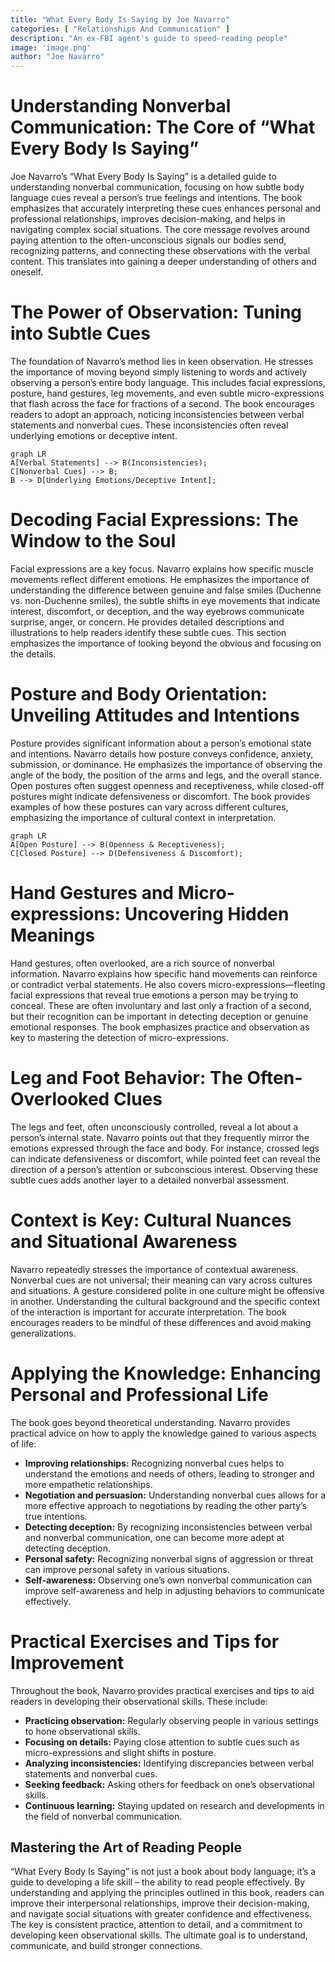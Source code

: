 ```yaml
---
title: "What Every Body Is Saying by Joe Navarro"
categories: [ "Relationships And Communication" ]
description: "An ex-FBI agent's guide to speed-reading people"
image: 'image.png'
author: "Joe Navarro"
---
```

# Understanding Nonverbal Communication: The Core of "What Every Body Is Saying"

Joe Navarro's "What Every Body Is Saying" is a detailed guide to understanding nonverbal communication, focusing on how subtle body language cues reveal a person's true feelings and intentions. The book emphasizes that accurately interpreting these cues enhances personal and professional relationships, improves decision-making, and helps in navigating complex social situations. The core message revolves around paying attention to the often-unconscious signals our bodies send, recognizing patterns, and connecting these observations with the verbal content.  This translates into gaining a deeper understanding of others and oneself.


# The Power of Observation: Tuning into Subtle Cues

The foundation of Navarro's method lies in keen observation.  He stresses the importance of moving beyond simply listening to words and actively observing a person's entire body language. This includes facial expressions, posture, hand gestures, leg movements, and even subtle micro-expressions that flash across the face for fractions of a second.  The book encourages readers to adopt an approach, noticing inconsistencies between verbal statements and nonverbal cues. These inconsistencies often reveal underlying emotions or deceptive intent.

```mermaid
graph LR
A[Verbal Statements] --> B(Inconsistencies);
C[Nonverbal Cues] --> B;
B --> D[Underlying Emotions/Deceptive Intent];
```

#  Decoding Facial Expressions:  The Window to the Soul

Facial expressions are a key focus.  Navarro explains how specific muscle movements reflect different emotions. He emphasizes the importance of understanding the difference between genuine and false smiles (Duchenne vs. non-Duchenne smiles), the subtle shifts in eye movements that indicate interest, discomfort, or deception, and the way eyebrows communicate surprise, anger, or concern. He provides detailed descriptions and illustrations to help readers identify these subtle cues. This section emphasizes the importance of looking beyond the obvious and focusing on the details.


# Posture and Body Orientation: Unveiling Attitudes and Intentions

Posture provides significant information about a person's emotional state and intentions. Navarro details how posture conveys confidence, anxiety, submission, or dominance. He emphasizes the importance of observing the angle of the body, the position of the arms and legs, and the overall stance. Open postures often suggest openness and receptiveness, while closed-off postures might indicate defensiveness or discomfort. The book provides examples of how these postures can vary across different cultures, emphasizing the importance of cultural context in interpretation.

```mermaid
graph LR
A[Open Posture] --> B(Openness & Receptiveness);
C[Closed Posture] --> D(Defensiveness & Discomfort);
```


# Hand Gestures and Micro-expressions:  Uncovering Hidden Meanings

Hand gestures, often overlooked, are a rich source of nonverbal information. Navarro explains how specific hand movements can reinforce or contradict verbal statements. He also covers micro-expressions—fleeting facial expressions that reveal true emotions a person may be trying to conceal. These are often involuntary and last only a fraction of a second, but their recognition can be important in detecting deception or genuine emotional responses. The book emphasizes practice and observation as key to mastering the detection of micro-expressions.


# Leg and Foot Behavior: The Often-Overlooked Clues

The legs and feet, often unconsciously controlled, reveal a lot about a person's internal state. Navarro points out that they frequently mirror the emotions expressed through the face and body.  For instance, crossed legs can indicate defensiveness or discomfort, while pointed feet can reveal the direction of a person's attention or subconscious interest. Observing these subtle cues adds another layer to a detailed nonverbal assessment.


# Context is Key: Cultural Nuances and Situational Awareness

Navarro repeatedly stresses the importance of contextual awareness. Nonverbal cues are not universal; their meaning can vary across cultures and situations. A gesture considered polite in one culture might be offensive in another. Understanding the cultural background and the specific context of the interaction is important for accurate interpretation. The book encourages readers to be mindful of these differences and avoid making generalizations.


# Applying the Knowledge: Enhancing Personal and Professional Life

The book goes beyond theoretical understanding. Navarro provides practical advice on how to apply the knowledge gained to various aspects of life:

* **Improving relationships:** Recognizing nonverbal cues helps to understand the emotions and needs of others, leading to stronger and more empathetic relationships.
* **Negotiation and persuasion:** Understanding nonverbal cues allows for a more effective approach to negotiations by reading the other party's true intentions.
* **Detecting deception:** By recognizing inconsistencies between verbal and nonverbal communication, one can become more adept at detecting deception.
* **Personal safety:**  Recognizing nonverbal signs of aggression or threat can improve personal safety in various situations.
* **Self-awareness:** Observing one's own nonverbal communication can improve self-awareness and help in adjusting behaviors to communicate effectively.


# Practical Exercises and Tips for Improvement

Throughout the book, Navarro provides practical exercises and tips to aid readers in developing their observational skills. These include:

* **Practicing observation:** Regularly observing people in various settings to hone observational skills.
* **Focusing on details:** Paying close attention to subtle cues such as micro-expressions and slight shifts in posture.
* **Analyzing inconsistencies:** Identifying discrepancies between verbal statements and nonverbal cues.
* **Seeking feedback:** Asking others for feedback on one's observational skills.
* **Continuous learning:** Staying updated on research and developments in the field of nonverbal communication.

## Mastering the Art of Reading People

"What Every Body Is Saying" is not just a book about body language; it's a guide to developing a life skill – the ability to read people effectively. By understanding and applying the principles outlined in this book, readers can improve their interpersonal relationships, improve their decision-making, and navigate social situations with greater confidence and effectiveness. The key is consistent practice, attention to detail, and a commitment to developing keen observational skills. The ultimate goal is to understand, communicate, and build stronger connections.

